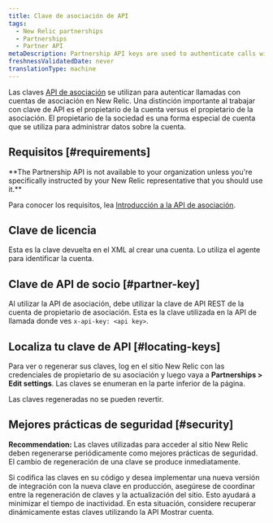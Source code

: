 ```yaml
---
title: Clave de asociación de API
tags:
  - New Relic partnerships
  - Partnerships
  - Partner API
metaDescription: Partnership API keys are used to authenticate calls with partnership accounts in New Relic.
freshnessValidatedDate: never
translationType: machine
---
```


Las claves [API de asociación](/docs/new-relic-partnerships/partner-integration-guide/partner-account-maintenance/partner-api/) se utilizan para autenticar llamadas con cuentas de asociación en New Relic. Una distinción importante al trabajar con clave de API es el propietario de la cuenta versus el propietario de la asociación. El propietario de la sociedad es una forma especial de cuenta que se utiliza para administrar datos sobre la cuenta.

## Requisitos [#requirements]

<DNT>
  **The Partnership API is not available to your organization unless you're specifically instructed by your New Relic representative that you should use it.**
</DNT>

Para conocer los requisitos, lea [Introducción a la API de asociación](/docs/new-relic-partnerships/partner-integration-guide/partner-account-maintenance/partner-api/).

## Clave de licencia

Esta es la clave devuelta en el XML al crear una cuenta. Lo utiliza el agente para identificar la cuenta.

## Clave de API de socio [#partner-key]

Al utilizar la API de asociación, debe utilizar la clave de API REST de la cuenta de propietario de asociación. Esta es la clave utilizada en la API de llamada donde ves `x-api-key: <api key>`.

## Localiza tu clave de API [#locating-keys]

Para ver o regenerar sus claves, log en el sitio New Relic con las credenciales de propietario de su asociación y luego vaya a <DNT>**Partnerships > Edit settings**</DNT>. Las claves se enumeran en la parte inferior de la página.

<Callout variant="caution">
  Las claves regeneradas no se pueden revertir.
</Callout>

## Mejores prácticas de seguridad [#security]

<DNT>**Recommendation:**</DNT> Las claves utilizadas para acceder al sitio New Relic deben regenerarse periódicamente como mejores prácticas de seguridad. El cambio de regeneración de una clave se produce inmediatamente.

Si codifica las claves en su código y desea implementar una nueva versión de integración con la nueva clave en producción, asegúrese de coordinar entre la regeneración de claves y la actualización del sitio. Esto ayudará a minimizar el tiempo de inactividad. En esta situación, considere recuperar dinámicamente estas claves utilizando la API Mostrar cuenta.
